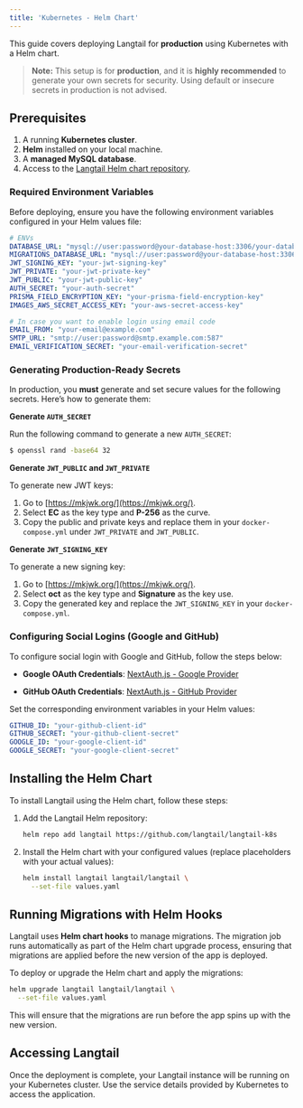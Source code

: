 ```yaml
---
title: 'Kubernetes - Helm Chart'
---
```


This guide covers deploying Langtail for **production** using Kubernetes with a Helm chart.

> **Note:** This setup is for **production**, and it is **highly recommended** to generate your own secrets for security. Using default or insecure secrets in production is not advised.

## Prerequisites

1. A running **Kubernetes cluster**.
2. **Helm** installed on your local machine.
3. A **managed MySQL database**.
4. Access to the [Langtail Helm chart repository](https://github.com/langtail/langtail-k8s).

### Required Environment Variables

Before deploying, ensure you have the following environment variables configured in your Helm values file:

```yaml
# ENVs
DATABASE_URL: "mysql://user:password@your-database-host:3306/your-database"
MIGRATIONS_DATABASE_URL: "mysql://user:password@your-database-host:3306/your-database"
JWT_SIGNING_KEY: "your-jwt-signing-key"
JWT_PRIVATE: "your-jwt-private-key"
JWT_PUBLIC: "your-jwt-public-key"
AUTH_SECRET: "your-auth-secret"
PRISMA_FIELD_ENCRYPTION_KEY: "your-prisma-field-encryption-key"
IMAGES_AWS_SECRET_ACCESS_KEY: "your-aws-secret-access-key"

# In case you want to enable login using email code
EMAIL_FROM: "your-email@example.com"
SMTP_URL: "smtp://user:password@smtp.example.com:587"
EMAIL_VERIFICATION_SECRET: "your-email-verification-secret"
```

### Generating Production-Ready Secrets

In production, you **must** generate and set secure values for the following secrets. Here’s how to generate them:

**Generate `AUTH_SECRET`**

Run the following command to generate a new `AUTH_SECRET`:

```bash
$ openssl rand -base64 32
```

**Generate `JWT_PUBLIC` and `JWT_PRIVATE`**

To generate new JWT keys:

1. Go to [https://mkjwk.org/](https://mkjwk.org/).
1. Select **EC** as the key type and **P-256** as the curve.
1. Copy the public and private keys and replace them in your `docker-compose.yml` under `JWT_PRIVATE` and `JWT_PUBLIC`.

**Generate `JWT_SIGNING_KEY`**

To generate a new signing key:

1. Go to [https://mkjwk.org/](https://mkjwk.org/).
1. Select **oct** as the key type and **Signature** as the key use.
1. Copy the generated key and replace the `JWT_SIGNING_KEY` in your `docker-compose.yml`.

### Configuring Social Logins (Google and GitHub)

To configure social login with Google and GitHub, follow the steps below:

- **Google OAuth Credentials**: 
  [NextAuth.js - Google Provider](https://next-auth.js.org/providers/google)

- **GitHub OAuth Credentials**: 
  [NextAuth.js - GitHub Provider](https://next-auth.js.org/providers/github)

Set the corresponding environment variables in your Helm values:

```yaml
GITHUB_ID: "your-github-client-id"
GITHUB_SECRET: "your-github-client-secret"
GOOGLE_ID: "your-google-client-id"
GOOGLE_SECRET: "your-google-client-secret"
```

## Installing the Helm Chart

To install Langtail using the Helm chart, follow these steps:

1. Add the Langtail Helm repository:

   ```bash
   helm repo add langtail https://github.com/langtail/langtail-k8s
   ```

2. Install the Helm chart with your configured values (replace placeholders with your actual values):

   ```bash
   helm install langtail langtail/langtail \
     --set-file values.yaml
   ```

## Running Migrations with Helm Hooks

Langtail uses **Helm chart hooks** to manage migrations. The migration job runs automatically as part of the Helm chart upgrade process, ensuring that migrations are applied before the new version of the app is deployed.

To deploy or upgrade the Helm chart and apply the migrations:

```bash
helm upgrade langtail langtail/langtail \
  --set-file values.yaml
```

This will ensure that the migrations are run before the app spins up with the new version.

## Accessing Langtail

Once the deployment is complete, your Langtail instance will be running on your Kubernetes cluster. Use the service details provided by Kubernetes to access the application.
